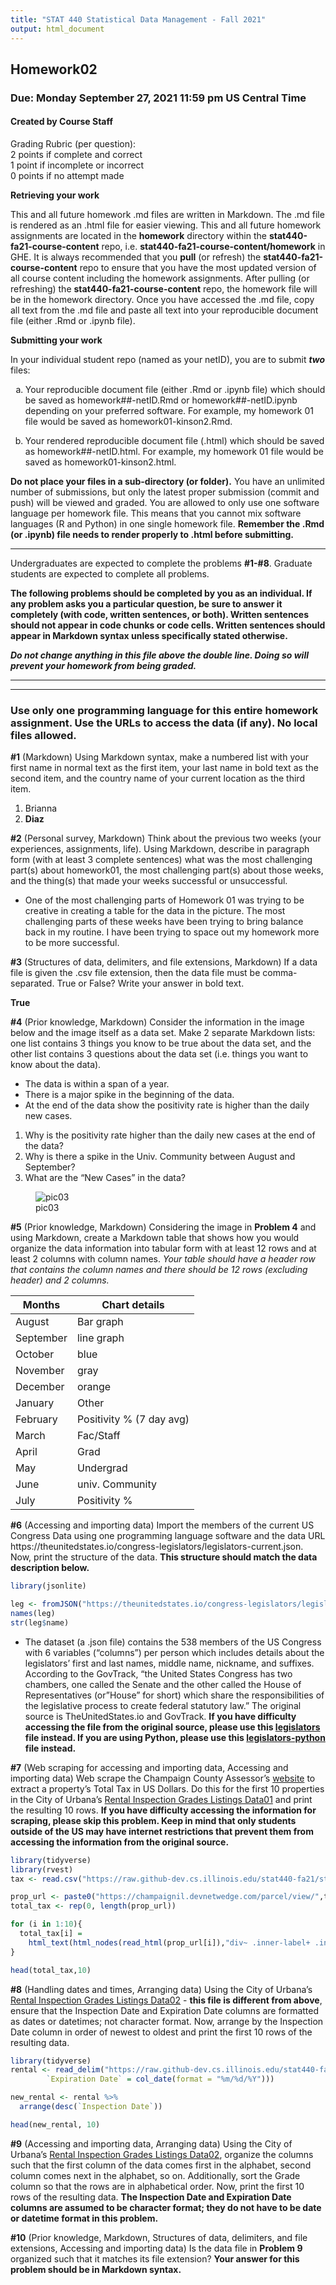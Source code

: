 ```yaml
---
title: "STAT 440 Statistical Data Management - Fall 2021"
output: html_document
---
```


## Homework02
### Due: Monday September 27, 2021 11:59 pm US Central Time
#### Created by Course Staff

Grading Rubric (per question):  
2 points if complete and correct  
1 point if incomplete or incorrect  
0 points if no attempt made  


**Retrieving your work**

This and all future homework .md files are written in Markdown. The .md file is rendered as an .html file for easier viewing. This and all future homework assignments are located in the **homework** directory within the **stat440-fa21-course-content** repo, i.e. **stat440-fa21-course-content/homework** in GHE. It is always recommended that you **pull** (or refresh) the **stat440-fa21-course-content** repo to ensure that you have the most updated version of all course content including the homework assignments. After pulling (or refreshing) the **stat440-fa21-course-content** repo, the homework file will be in the homework directory. Once you have accessed the .md file, copy all text from the .md file and paste all text into your reproducible document file (either .Rmd or .ipynb file). 

**Submitting your work**

In your individual student repo (named as your netID), you are to submit ***two*** files:

a. Your reproducible document file (either .Rmd or .ipynb file) which should be saved as homework##-netID.Rmd or homework##-netID.ipynb depending on your preferred software. For example, my homework 01 file would be saved as homework01-kinson2.Rmd.

b. Your rendered reproducible document file (.html) which should be saved as homework##-netID.html. For example, my homework 01 file would be saved as homework01-kinson2.html.

**Do not place your files in a sub-directory (or folder).** You have an unlimited number of submissions, but only the latest proper submission (commit and push) will be viewed and graded. You are allowed to only use one software language per homework file. This means that you cannot mix software languages (R and Python) in one single homework file. **Remember the .Rmd (or .ipynb) file needs to render properly to .html before submitting.** 


***

Undergraduates are expected to complete the problems **#1-#8**. Graduate students are expected to complete all problems.

**The following problems should be completed by you as an individual. If any problem asks you a particular question, be sure to answer it completely (with code, written sentences, or both). Written sentences should not appear in code chunks or code cells. Written sentences should appear in Markdown syntax unless specifically stated otherwise.**

***Do not change anything in this file above the double line. Doing so will prevent your homework from being graded.***

***
***

### Use only one programming language for this entire homework assignment. Use the URLs to access the data (if any). No local files allowed.

**#1** (Markdown) Using Markdown syntax, make a numbered list with your first name in normal text as the first item, your last name in bold text as the second item, and the country name of your current location as the third item.

1. Brianna
2. **Diaz**

**#2** (Personal survey, Markdown) Think about the previous two weeks (your experiences, assignments, life). Using Markdown, describe in paragraph form (with at least 3 complete sentences) what was the most challenging part(s) about homework01, the most challenging part(s) about those weeks, and the thing(s) that made your weeks successful or unsuccessful.

- One of the most challenging parts of Homework 01 was trying to be creative in creating a table for the data in the picture. The most challenging parts of these weeks have been trying to bring balance back in my routine. I have been trying to space out my homework more to be more successful. 

**#3** (Structures of data, delimiters, and file extensions, Markdown) If a data file is given the .csv file extension, then the data file must be comma-separated. True or False? Write your answer in bold text. 

**True**

**#4** (Prior knowledge, Markdown) Consider the information in the image below and the image itself as a data set. Make 2 separate Markdown lists: one list contains 3 things you know to be true about the data set, and the other list contains 3 questions about the data set (i.e. things you want to know about the data). 

* The data is within a span of a year. 
* There is a major spike in the beginning of the data.
* At the end of the data show the positivity rate is higher than the daily new cases. 

1. Why is the positivity rate higher than the daily new cases at the end of the data?
2. Why is there a spike in the Univ. Community between August and September?
3. What are the "New Cases" in the data?

![pic03](https://uofi.box.com/shared/static/mgdjn8gtbhhyhs6502yrnu2wzhgh6yti.png)



**#5** (Prior knowledge, Markdown) Considering the image in **Problem 4** and using Markdown, create a Markdown table that shows how you would organize the data information into tabular form with at least 12 rows and at least 2 columns with column names. *Your table should have a header row that contains the column names and there should be 12 rows (excluding header) and 2 columns.* 

Months | Chart details 
| --- | ------|
August | Bar graph 
September| line graph
October| blue 
November | gray 
December| orange 
January | Other
February | Positivity % (7 day avg)
March | Fac/Staff
April | Grad
May | Undergrad
June | univ. Community 
July | Positivity %

**#6** (Accessing and importing data) Import the members of the current US Congress Data using one programming language software and the data URL https://theunitedstates.io/congress-legislators/legislators-current.json. Now, print the structure of the data. **This structure should match the data description below.** 
```r
library(jsonlite)

leg <- fromJSON("https://theunitedstates.io/congress-legislators/legislators-current.json")
names(leg)
str(leg$name)
```

  - The dataset (a .json file) contains the 538 members of the US Congress with 6 variables ("columns") per person which includes details about the legislators' first and last names, middle name, nickname, and suffixes. According to the GovTrack, "the United States Congress has two chambers, one called the Senate and the other called the House of Representatives (or "House" for short) which share the responsibilities of the legislative process to create federal statutory law." The original source is TheUnitedStates.io and GovTrack. **If you have difficulty accessing the file from the original source, please use this [legislators](https://github-dev.cs.illinois.edu/stat440-fa21/stat440-fa21-course-content/raw/master/data/legislators-data.json) file instead. If you are using Python, please use this [legislators-python](https://github-dev.cs.illinois.edu/stat440-fa21/stat440-fa21-course-content/raw/master/data/legislators-python-data.json) file instead.**



**#7** (Web scraping for accessing and importing data, Accessing and importing data) Web scrape the Champaign County Assessor's [website](https://champaignil.devnetwedge.com/) to extract a property's Total Tax in US Dollars. Do this for the first 10 properties in the City of Urbana's [Rental Inspection Grades Listings Data01](https://github-dev.cs.illinois.edu/stat440-fa21/stat440-fa21-course-content/raw/master/data/rental-inspections-grades-data01.csv) and print the resulting 10 rows. **If you have difficulty accessing the information for scraping, please skip this problem. Keep in mind that only students outside of the US may have internet restrictions that prevent them from accessing the information from the original source.**

```r
library(tidyverse)
library(rvest)
tax <- read.csv("https://raw.github-dev.cs.illinois.edu/stat440-fa21/stat440-fa21-course-content/master/data/rental-inspections-grades-data01.csv?token=AAACSTUJHVYYUZS5OWTMKKLBK6LSK")

prop_url <- paste0("https://champaignil.devnetwedge.com/parcel/view/",tax$Parcel.Number,"/2020")
total_tax <- rep(0, length(prop_url))

for (i in 1:10){
  total_tax[i] =
    html_text(html_nodes(read_html(prop_url[i]),"div~ .inner-label+ .inner-value"),trim=TRUE)
}

head(total_tax,10)
```

**#8** (Handling dates and times, Arranging data) Using the City of Urbana's [Rental Inspection Grades Listings Data02](https://github-dev.cs.illinois.edu/stat440-fa21/stat440-fa21-course-content/raw/master/data/rental-inspections-grades-data02.txt) - **this file is different from above**, ensure that the Inspection Date and Expiration Date columns are formatted as dates or datetimes; not character format. Now, arrange by the Inspection Date column in order of newest to oldest and print the first 10 rows of the resulting data.

```r
library(tidyverse)
rental <- read_delim("https://raw.github-dev.cs.illinois.edu/stat440-fa21/stat440-fa21-course-content/master/data/rental-inspections-grades-data02.txt?token=AAACSTR77K2W7KF5SKLKIFLBKVB56", col_types = cols(`Inspection Date` = col_date(format = "%m/%d/%Y"), 
        `Expiration Date` = col_date(format = "%m/%d/%Y")))

new_rental <- rental %>%
  arrange(desc(`Inspection Date`))

head(new_rental, 10)
```

**#9** (Accessing and importing data, Arranging data) Using the City of Urbana's [Rental Inspection Grades Listings Data02](https://github-dev.cs.illinois.edu/stat440-fa21/stat440-fa21-course-content/raw/master/data/rental-inspections-grades-data02.txt), organize the columns such that the first column of the data comes first in the alphabet, second column comes next in the alphabet, so on. Additionally, sort the Grade column so that the rows are in alphabetical order. Now, print the first 10 rows of the resulting data. **The Inspection Date and Expiration Date columns are assumed to be character format; they do not have to be date or datetime format in this problem.**



**#10** (Prior knowledge, Markdown, Structures of data, delimiters, and file extensions, Accessing and importing data) Is the data file in **Problem 9** organized such that it matches its file extension? **Your answer for this problem should be in Markdown syntax.**


